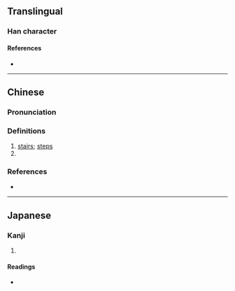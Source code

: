 {{character info/new}}
==Translingual==

===Han character===
{{Han char|rn=32|rad=土|as=11|sn=14|four=40127|canj=GYCB|ids=⿰土啇}}

====References====
* {{Han ref|kx=0238.100|dkj=05429|dj=0476.170|hdz=10482.070|uh=5891|ud=22673|bh=E161|bd=57697}}

----

==Chinese==
{{zh-forms}}

===Pronunciation===
{{zh-pron
|m=dī
|c=dik1
|cat=n
}}

===Definitions===
{{zh-hanzi}}

# [[stair]]s; [[step]]s
# {{zh-alt-form|的|archery target}}

===References===
* {{R:twedu|C01783}}

----

==Japanese==

===Kanji===
{{ja-kanji|grade=|rs=土11}}

# {{defn|lang=ja|sort=土11}}

====Readings====
* {{ja-readings|on=[[てき]] (teki), [[ちゃく]] (chaku)|kun=[[きざはし]] (kizahashi), [[まと]] (mato)}}
